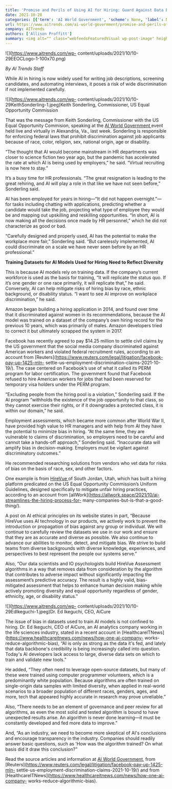 ```yaml
---
title: 'Promise and Perils of Using AI for Hiring: Guard Against Data Bias'
date: 2021-10-28
categories: [{'term': 'AI World Government', 'scheme': None, 'label': None}, {'term': 'Ethics and Social Issues', 'scheme': None, 'label': None}, {'term': 'Software Development', 'scheme': None, 'label': None}, {'term': 'AI governance', 'scheme': None, 'label': None}, {'term': 'ai workforce', 'scheme': None, 'label': None}, {'term': 'data bias', 'scheme': None, 'label': None}, {'term': 'ethics and social issues', 'scheme': None, 'label': None}, {'term': 'software development', 'scheme': None, 'label': None}]
url: https://www.aitrends.com/ai-world-government/promise-and-perils-of-using-ai-for-hiring-guard-against-data-bias/
company: AITrends
authors: ['Allison Proffitt']
summary: <img alt="" class="webfeedsFeaturedVisual wp-post-image" height="70" src="https://www.aitrends.com/wp-content/uploads/2021/10/10-29EEOCLogo-1-100x70.png" style="float: left; margin-right: 5px;" width="100" />By AI Trends Staff   While AI in hiring is now widely used for writing job descriptions, screening candidates, and automating interviews, it poses a risk of wide discrimination if not implemented carefully.  That was the message from Keith Sonderling, Commissioner with the US Equal Opportunity Commision, speaking at the AI World Government event held live and virtually in [&#8230;]
---
```



![](https://www.aitrends.com/wp-
content/uploads/2021/10/10-29EEOCLogo-1-100x70.png)

_By AI Trends Staff_

While AI in hiring is now widely used for writing job descriptions, screening
candidates, and automating interviews, it poses a risk of wide discrimination
if not implemented carefully.

![](https://www.aitrends.com/wp-
content/uploads/2021/10/10-29KeithSonderling-1.jpeg)Keith Sonderling,
Commissioner, US Equal Opportunity Commission

That was the message from Keith Sonderling, Commissioner with the US Equal
Opportunity Commision, speaking at the [AI World Government
](https://www.aiworldgov.com/)event held live and virtually in Alexandria,
Va., last week. Sonderling is responsible for enforcing federal laws that
prohibit discrimination against job applicants because of race, color,
religion, sex, national origin, age or disability.

“The thought that AI would become mainstream in HR departments was closer to
science fiction two year ago, but the pandemic has accelerated the rate at
which AI is being used by employers,” he said. “Virtual recruiting is now here
to stay.”

It’s a busy time for HR professionals. “The great resignation is leading to
the great rehiring, and AI will play a role in that like we have not seen
before,” Sonderling said.

AI has been employed for years in hiring—“It did not happen overnight.”—for
tasks including chatting with applications, predicting whether a candidate
would take the job, projecting what type of employee they would be and mapping
out upskilling and reskilling opportunities. “In short, AI is now making all
the decisions once made by HR personnel,” which he did not characterize as
good or bad.

“Carefully designed and properly used, AI has the potential to make the
workplace more fair,” Sonderling said. “But carelessly implemented, AI could
discriminate on a scale we have never seen before by an HR professional.”

**Training Datasets for AI Models Used for Hiring Need to Reflect Diversity**

This is because AI models rely on training data. If the company’s current
workforce is used as the basis for training, “It will replicate the status
quo. If it’s one gender or one race primarily, it will replicate that,” he
said. Conversely, AI can help mitigate risks of hiring bias by race, ethnic
background, or disability status. “I want to see AI improve on workplace
discrimination,” he said.

Amazon began building a hiring application in 2014, and found over time that
it discriminated against women in its recommendations, because the AI model
was trained on a dataset of the company’s own hiring record for the previous
10 years, which was primarily of males. Amazon developers tried to correct it
but ultimately scrapped the system in 2017.

Facebook has recently agreed to pay $14.25 million to settle civil claims by
the US government that the social media company discriminated against American
workers and violated federal recruitment rules, according to an account from
[Reuters](https://www.reuters.com/legal/litigation/facebook-pay-up-1425-mln-
settle-us-employment-discrimination-claims-2021-10-19/). The case centered on
Facebook’s use of what it called its PERM program for labor certification. The
government found that Facebook refused to hire American workers for jobs that
had been reserved for temporary visa holders under the PERM program.

“Excluding people from the hiring pool is a violation,” Sonderling said. If
the AI program “withholds the existence of the job opportunity to that class,
so they cannot exercise their rights, or if it downgrades a protected class,
it is within our domain,” he said.

Employment assessments, which became more common after World War II, have
provided high value to HR managers and with help from AI they have the
potential to minimize bias in hiring. “At the same time, they are vulnerable
to claims of discrimination, so employers need to be careful and cannot take a
hands-off approach,” Sonderling said. “Inaccurate data will amplify bias in
decision-making. Employers must be vigilant against discriminatory outcomes.”

He recommended researching solutions from vendors who vet data for risks of
bias on the basis of race, sex, and other factors.

One example is from [HireVue ](https://www.hirevue.com/)of South Jordan, Utah,
which has built a hiring platform predicated on the US Equal Opportunity
Commission’s Uniform Guidelines, designed specifically to mitigate unfair
hiring practices, according to an account from
[allWork](https://allwork.space/2021/10/ai-streamlines-the-hiring-process-for-
many-companies-but-is-that-a-good-thing/).

A post on AI ethical principles on its website states in part, “Because
HireVue uses AI technology in our products, we actively work to prevent the
introduction or propagation of bias against any group or individual. We will
continue to carefully review the datasets we use in our work and ensure that
they are as accurate and diverse as possible. We also continue to advance our
abilities to monitor, detect, and mitigate bias. We strive to build teams from
diverse backgrounds with diverse knowledge, experiences, and perspectives to
best represent the people our systems serve.”

Also, “Our data scientists and IO psychologists build HireVue Assessment
algorithms in a way that removes data from consideration by the algorithm that
contributes to adverse impact without significantly impacting the assessment’s
predictive accuracy. The result is a highly valid, bias-mitigated assessment
that helps to enhance human decision making while actively promoting diversity
and equal opportunity regardless of gender, ethnicity, age, or disability
status.”

![](https://www.aitrends.com/wp-
content/uploads/2021/10/10-29EdIkeguchi-1.jpeg)Dr. Ed Ikeguchi, CEO, AiCure

The issue of bias in datasets used to train AI models is not confined to
hiring. Dr. Ed Ikeguchi, CEO of AiCure, an AI analytics company working in the
life sciences industry, stated in a recent account in
[HealthcareITNews](https://www.healthcareitnews.com/news/how-one-ai-company-
works-reduce-algorithmic-bias), “AI is only as strong as the data it's fed,
and lately that data backbone's credibility is being increasingly called into
question. Today's AI developers lack access to large, diverse data sets on
which to train and validate new tools.”

He added, “They often need to leverage open-source datasets, but many of these
were trained using computer programmer volunteers, which is a predominantly
white population. Because algorithms are often trained on single-origin data
samples with limited diversity, when applied in real-world scenarios to a
broader population of different races, genders, ages, and more, tech that
appeared highly accurate in research may prove unreliable.”

Also, “There needs to be an element of governance and peer review for all
algorithms, as even the most solid and tested algorithm is bound to have
unexpected results arise. An algorithm is never done learning—it must be
constantly developed and fed more data to improve.”

And, “As an industry, we need to become more skeptical of AI's conclusions and
encourage transparency in the industry. Companies should readily answer basic
questions, such as 'How was the algorithm trained? On what basis did it draw
this conclusion?”

Read the source articles and information at [AI World
Government](https://www.aiworldgov.com/), from
[Reuters](https://www.reuters.com/legal/litigation/facebook-pay-up-1425-mln-
settle-us-employment-discrimination-claims-2021-10-19/) and from
[HealthcareITNews](https://www.healthcareitnews.com/news/how-one-ai-company-
works-reduce-algorithmic-bias).

